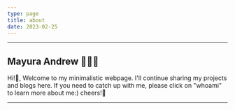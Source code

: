 ```yaml
---
type: page
title: about
date: 2023-02-25
---
```

---

## Mayura Andrew 👨🏻‍💻


Hi!👋, Welcome to my minimalistic webpage. I'll continue sharing my projects and blogs here. 
If you need to catch up with me, please click on "whoami" to learn more about me:) cheers!🍻

---
